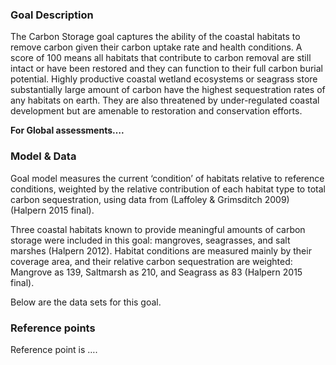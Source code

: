 ### Goal Description

The Carbon Storage goal captures the ability of the coastal habitats to remove carbon given their carbon uptake rate and health conditions. A score of 100 means all habitats that contribute to carbon removal are still intact or have been restored and they can function to their full carbon burial potential. Highly productive coastal wetland ecosystems or seagrass store substantially large amount of carbon have the highest sequestration rates of any habitats on earth. They are also threatened by under-regulated coastal development but are amenable to restoration and conservation efforts. 

**For Global assessments....** 

### Model & Data 

Goal model measures the current ‘condition’ of habitats relative to reference conditions, weighted by the relative contribution of each habitat type to total carbon sequestration, using data from (Laffoley & Grimsditch 2009) (Halpern 2015 final). 

Three coastal habitats known to provide meaningful amounts of carbon storage were included in this goal: mangroves, seagrasses, and salt marshes (Halpern 2012). Habitat conditions are measured mainly by their coverage area, and their relative carbon sequestration are weighted: Mangrove as 139, Saltmarsh as	210, and Seagrass	as 83 (Halpern 2015 final). 


Below are the data sets for this goal.

### Reference points 

Reference point is ....





